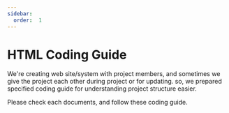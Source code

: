 ```yaml
---
sidebar:
  order:  1
---
```


# HTML Coding Guide

We're creating web site/system with project members, and sometimes we give the project each other during project or for updating. so, we prepared specified coding guide for understanding project structure easier.

Please check each documents, and follow these coding guide.
